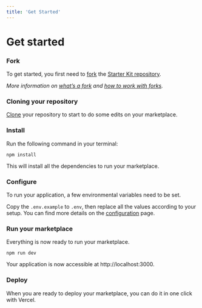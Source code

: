 ```yaml
---
title: 'Get Started'
---
```



# Get started

<Steps>

### Fork

To get started, you first need to [fork](https://github.com/liteflow-labs/starter-kit/fork) the [Starter Kit repository](https://github.com/liteflow-labs/starter-kit).

_More information on [what’s a fork](https://docs.github.com/en/get-started/quickstart/fork-a-repo) and [how to work with forks](https://docs.github.com/en/pull-requests/collaborating-with-pull-requests/working-with-forks)._

### Cloning your repository

[Clone](https://docs.github.com/en/get-started/quickstart/fork-a-repo#cloning-your-forked-repository) your repository to start to do some edits on your marketplace.

### Install

Run the following command in your terminal:

```
npm install
```

This will install all the dependencies to run your marketplace.

### Configure

To run your application, a few environmental variables need to be set.

Copy the `.env.example` to `.env`, then replace all the values according to your setup. You can find more details on the [configuration](./configuration) page.

### Run your marketplace

Everything is now ready to run your marketplace.

```
npm run dev
```

Your application is now accessible at http://localhost:3000.

### Deploy

When you are ready to deploy your marketplace, you can do it in one click with Vercel.

<DeployButton />

</Steps>
